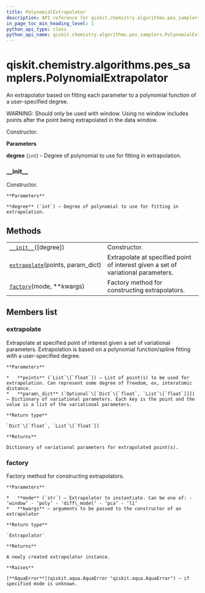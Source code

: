 ```yaml
---
title: PolynomialExtrapolator
description: API reference for qiskit.chemistry.algorithms.pes_samplers.PolynomialExtrapolator
in_page_toc_min_heading_level: 1
python_api_type: class
python_api_name: qiskit.chemistry.algorithms.pes_samplers.PolynomialExtrapolator
---
```


<span id="qiskit-chemistry-algorithms-pes-samplers-polynomialextrapolator" />

# qiskit.chemistry.algorithms.pes\_samplers.PolynomialExtrapolator

<Class id="qiskit.chemistry.algorithms.pes_samplers.PolynomialExtrapolator" isDedicatedPage={true} github="https://github.com/qiskit-community/qiskit-aqua/tree/stable/0.8/qiskit/chemistry/algorithms/pes_samplers/extrapolator.py" signature="PolynomialExtrapolator(degree=1)" modifiers="class">
  An extrapolator based on fitting each parameter to a polynomial function of a user-specified degree.

  WARNING: Should only be used with window. Using no window includes points after the point being extrapolated in the data window.

  Constructor.

  **Parameters**

  **degree** (`int`) – Degree of polynomial to use for fitting in extrapolation.

  ### \_\_init\_\_

  <Function id="qiskit.chemistry.algorithms.pes_samplers.PolynomialExtrapolator.__init__" signature="__init__(degree=1)">
    Constructor.

    **Parameters**

    **degree** (`int`) – Degree of polynomial to use for fitting in extrapolation.
  </Function>

  ## Methods

  |                                                                                                                                                                                                  |                                                                                   |
  | ------------------------------------------------------------------------------------------------------------------------------------------------------------------------------------------------ | --------------------------------------------------------------------------------- |
  | [`__init__`](#qiskit.chemistry.algorithms.pes_samplers.PolynomialExtrapolator.__init__ "qiskit.chemistry.algorithms.pes_samplers.PolynomialExtrapolator.__init__")(\[degree])                    | Constructor.                                                                      |
  | [`extrapolate`](#qiskit.chemistry.algorithms.pes_samplers.PolynomialExtrapolator.extrapolate "qiskit.chemistry.algorithms.pes_samplers.PolynomialExtrapolator.extrapolate")(points, param\_dict) | Extrapolate at specified point of interest given a set of variational parameters. |
  | [`factory`](#qiskit.chemistry.algorithms.pes_samplers.PolynomialExtrapolator.factory "qiskit.chemistry.algorithms.pes_samplers.PolynomialExtrapolator.factory")(mode, \*\*kwargs)                | Factory method for constructing extrapolators.                                    |

  ## Members list

  ### extrapolate

  <Function id="qiskit.chemistry.algorithms.pes_samplers.PolynomialExtrapolator.extrapolate" signature="extrapolate(points, param_dict)">
    Extrapolate at specified point of interest given a set of variational parameters. Extrapolation is based on a polynomial function/spline fitting with a user-specified degree.

    **Parameters**

    *   **points** (`List`\[`float`]) – List of point(s) to be used for extrapolation. Can represent some degree of freedom, ex, interatomic distance.
    *   **param\_dict** (`Optional`\[`Dict`\[`float`, `List`\[`float`]]]) – Dictionary of variational parameters. Each key is the point and the value is a list of the variational parameters.

    **Return type**

    `Dict`\[`float`, `List`\[`float`]]

    **Returns**

    Dictionary of variational parameters for extrapolated point(s).
  </Function>

  ### factory

  <Function id="qiskit.chemistry.algorithms.pes_samplers.PolynomialExtrapolator.factory" signature="factory(mode, **kwargs)" modifiers="static">
    Factory method for constructing extrapolators.

    **Parameters**

    *   **mode** (`str`) – Extrapolator to instantiate. Can be one of: - ‘window’ - ‘poly’ - ‘diff\_model’ - ‘pca’ - ‘l1’
    *   **kwargs** – arguments to be passed to the constructor of an extrapolator

    **Return type**

    `Extrapolator`

    **Returns**

    A newly created extrapolator instance.

    **Raises**

    [**AquaError**](qiskit.aqua.AquaError "qiskit.aqua.AquaError") – if specified mode is unknown.
  </Function>
</Class>

